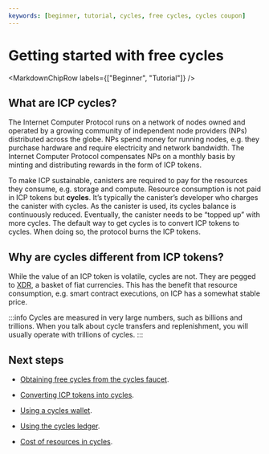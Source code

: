 ```yaml
---
keywords: [beginner, tutorial, cycles, free cycles, cycles coupon]
---
```



# Getting started with free cycles

<MarkdownChipRow labels={["Beginner", "Tutorial"]} />

## What are ICP cycles?
The Internet Computer Protocol runs on a network of nodes owned and operated by a growing community of independent node providers (NPs) distributed across the globe. NPs spend money for running nodes, e.g. they purchase hardware and require electricity and network bandwidth. The Internet Computer Protocol compensates NPs on a monthly basis by minting and distributing rewards in the form of ICP tokens.

To make ICP sustainable, <GlossaryTooltip>canisters</GlossaryTooltip> are required to pay for the resources they consume, e.g. storage and compute. Resource consumption is not paid in ICP tokens but **cycles**. It’s typically the canister’s developer who charges the canister with cycles. As the canister is used, its cycles balance is continuously reduced. Eventually, the canister needs to be “topped up” with more cycles. The default way to get cycles is to convert ICP tokens to cycles. When doing so, the protocol burns the ICP tokens.

## Why are cycles different from ICP tokens?

While the value of an ICP token is volatile, cycles are not. They are pegged to [XDR](https://en.wikipedia.org/wiki/Special_drawing_rights), a basket of fiat currencies. This has the benefit that resource consumption, e.g. smart contract executions, on ICP has a somewhat stable price.

:::info
Cycles are measured in very large numbers, such as billions and trillions. When you talk about cycle transfers and replenishment, you will usually operate with trillions of cycles.
:::

## Next steps

- [Obtaining free cycles from the cycles faucet](/docs/current/developer-docs/getting-started/cycles/cycles-faucet).

- [Converting ICP tokens into cycles](/docs/current/developer-docs/defi/cycles/converting_icp_tokens_into_cycles).

- [Using a cycles wallet](/docs/current/developer-docs/defi/cycles/cycles-wallet).

- [Using the cycles ledger](/docs/current/developer-docs/defi/cycles/cycles-ledger).

- [Cost of resources in cycles](/docs/current/developer-docs/gas-cost).



